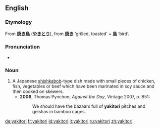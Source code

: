 ==English==

===Etymology===
From {{etyl|ja|en}} '''[[焼き鳥]]''' ('''[[やきとり]]'''), from '''[[焼き]]''' ‘grilled, toasted’ + '''[[鳥]]''' ‘bird’.

===Pronunciation===
* {{IPA|/jækɪˈtɔəɹi/}}

===Noun===
{{en-noun|yakitori}}

# A Japanese [[shishkabob]]-type dish made with small pieces of chicken, fish, vegetables or beef which have been marinated in soy sauce and then cooked on skewers.
#* '''2006''', Thomas Pynchon, ''Against the Day'', Vintage 2007, p. 851:
#*: We should have the bazaars full of '''yakitori''' pitches and geishas in bamboo cages.

[[de:yakitori]]
[[fr:yakitori]]
[[id:yakitori]]
[[it:yakitori]]
[[ru:yakitori]]
[[zh:yakitori]]